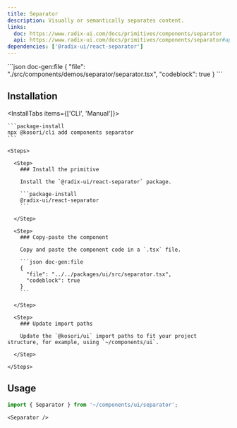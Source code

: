 ```yaml
---
title: Separator
description: Visually or semantically separates content.
links:
  doc: https://www.radix-ui.com/docs/primitives/components/separator
  api: https://www.radix-ui.com/docs/primitives/components/separator#api-reference
dependencies: ['@radix-ui/react-separator']
---
```


<ComponentPreview name='separator'>
```json doc-gen:file
{
  "file": "./src/components/demos/separator/separator.tsx",
  "codeblock": true
}
```
</ComponentPreview>

## Installation

<InstallTabs items={['CLI', 'Manual']}>

  <Tab value='CLI'>
  
    ```package-install
    npx @kosori/cli add components separator
    ```

  </Tab>

  <Tab value='Manual'>

    <Steps>

      <Step>
        ### Install the primitive

        Install the `@radix-ui/react-separator` package.

        ```package-install
        @radix-ui/react-separator
        ```

      </Step>

      <Step>
        ### Copy-paste the component

        Copy and paste the component code in a `.tsx` file.

        ```json doc-gen:file
        {
          "file": "../../packages/ui/src/separator.tsx",
          "codeblock": true
        }
        ```

      </Step>

      <Step>
        ### Update import paths

        Update the `@kosori/ui` import paths to fit your project structure, for example, using `~/components/ui`.

      </Step>

    </Steps>

  </Tab>

</InstallTabs>

## Usage

```ts
import { Separator } from '~/components/ui/separator';
```

```tsx
<Separator />
```
